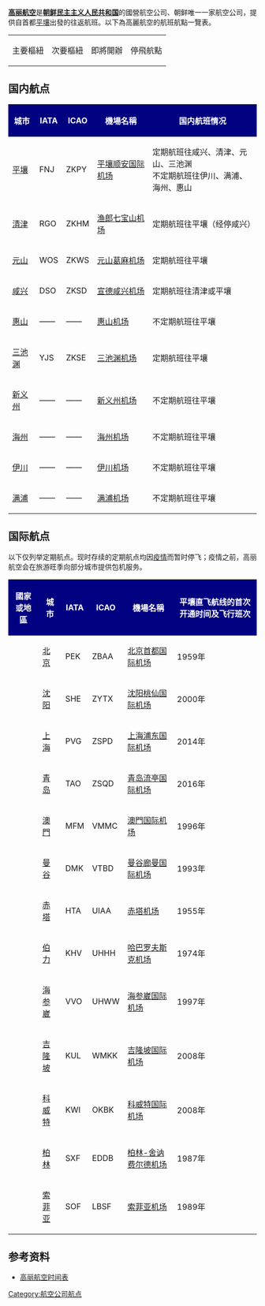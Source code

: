 {{Multiple issues|
{{Update|time=2021-04-07T05:10:40+00:00}}
{{Expand language|1=en|time=2022-05-02T10:14:53+00:00}}
{{Unreferenced|time=2022-05-02T10:14:53+00:00}}
}}
'''[[高丽航空|高丽航空]]'''是'''[[朝鲜民主主义人民共和国|朝鲜民主主义人民共和国]]'''的國營航空公司、朝鲜唯一一家航空公司，提供自首都[[平壤|平壤]]出發的往返航班。以下為高麗航空的航班航點一覽表。

{| class="wikitable" width="500"
|-style="text-align:center"
| bgcolor="#CDE6FF"| 主要樞紐
| bgcolor="#CCFF99"| 次要樞紐
| bgcolor="#FFFFAD"| 即將開辦
| bgcolor="#DDDDDD"| 停飛航點
|}

== 国内航点 ==
{| class="wikitable sortable toccolors" style="font-size: 85%; width:70%"
! style="background-color:NAVY;color:WHITE" | 城市
! style="background-color:NAVY;color:WHITE" | IATA
! style="background-color:NAVY;color:WHITE" | ICAO
! style="background-color:NAVY;color:WHITE" | 機場名稱
! style="background-color:NAVY;color:WHITE" | 国内航班情况
|- bgcolor="#CDE6FF"
| [[平壤|平壤]] || FNJ || ZKPY || [[平壤顺安国际机场|平壤顺安国际机场]] ||  定期航班往咸兴、清津、元山、三池渊<br/>不定期航班往伊川、满浦、海州、惠山
|- bgcolor="#CCFF99"
| [[清津|清津]] || RGO || ZKHM || [[清津機場|渔郎七宝山机场]]||  定期航班往平壤（经停咸兴）
|- bgcolor="#CCFF99"
|[[元山市|元山]]
|WOS
|ZKWS
|[[元山機場|元山葛麻机场]]
|定期航班往平壤
|-
|[[咸興市|咸兴]]
|DSO
|ZKSD
|[[宣德飛行場|宣德咸兴机场]]
|定期航班往清津或平壤
|-
|[[惠山市|惠山]]
|——
|——
|[[惠山飛行場|惠山机场]]
|不定期航班往平壤
|-
| [[三池淵市|三池渊]]|| YJS ||  ZKSE|| [[三池淵機場|三池渊机场]]
|定期航班往平壤
|- bgcolor="#DDDDDD"
|[[新義州市|新义州]]
|——
|——
|[[新義州機場|新义州机场]]
|不定期航班往平壤
|-
|[[海州市|海州]]
|——
|——
|[[海州機場|海州机场]]
|不定期航班往平壤
|-
|[[伊川郡|伊川]]
|——
|——
|[[伊川機場|伊川机场]]
|不定期航班往平壤
|-
|[[滿浦市|满浦]]
|——
|——
|[[滿浦機場|满浦机场]]
|不定期航班往平壤
|}

== 国际航点 ==
以下仅列举定期航点。现时存续的定期航点均因[[2019冠状病毒病疫情|疫情]]而暂时停飞；疫情之前，高丽航空会在旅游旺季向部分城市提供包机服务。
{| class="wikitable sortable toccolors" style="font-size: 85%; width:70%"
! style="background-color:NAVY;color:WHITE" | 國家或地區
! style="background-color:NAVY;color:WHITE" | 城市
! style="background-color:NAVY;color:WHITE" | IATA
! style="background-color:NAVY;color:WHITE" | ICAO
! style="background-color:NAVY;color:WHITE" | 機場名稱
! colspan="2" style="background-color:NAVY;color:WHITE" | 平壤直飞航线的首次开通时间及飞行班次
|-
| {{CHN}} || [[北京|北京]]|| PEK || ZBAA || [[北京首都国际机场|北京首都国际机场]]||  1959年||  每周一、二、四、五、六执飞
|- 
| {{CHN}} || [[沈阳|沈阳]]|| SHE || ZYTX || [[沈阳桃仙国际机场|沈阳桃仙国际机场]]||  2000年||每周一、三、六执飞
|-
| {{CHN}} || [[上海|上海]]|| PVG || ZSPD || [[上海浦东国际机场|上海浦东国际机场]]||  2014年||  每周一、五由上海直飞平壤，每周四、日由平壤直飞上海
|- bgcolor="#DDDDDD"
|{{CHN}}
|[[青岛市|青岛]]
|TAO
|ZSQD
|[[青島流亭國際機場|青岛流亭国际机场]]
|2016年
|每周二、六执飞，2021年机场关闭
|- bgcolor="#DDDDDD"
|{{MAC}}
|[[澳門|澳門]]
|MFM
|VMMC
|[[澳門國際機場|澳門国际机场]]
|1996年
|2004年停飞，2018~2020年恢复包机航线
|- bgcolor="#DDDDDD"
|{{THA}}
|[[曼谷|曼谷]]
|DMK
|VTBD
|[[廊曼國際機場|曼谷廊曼国际机场]]
|1993年
|每周三执飞，经停沈阳，2016年停飞
|- bgcolor="#DDDDDD"
|{{RUS}}
|[[赤塔|赤塔]]
|HTA
|UIAA
|[[赤塔機場|赤塔机场]]
|1955年
|
|- bgcolor="#DDDDDD"
|{{RUS}}
|[[伯力|伯力]]
|KHV
|UHHH
|[[哈巴罗夫斯克机场|哈巴罗夫斯克机场]]
|1974年
|每周一、五执飞
|-
| {{RUS}} || [[海参崴|海参崴]] || VVO || UHWW || [[海参崴国际机场|海参崴国际机场]] ||  1997年||每周一、五执飞
|-bgcolor="#DDDDDD"
|{{MYS}}
|[[吉隆坡|吉隆坡]]
|KUL
|WMKK
|[[吉隆坡国际机场|吉隆坡国际机场]]
|2008年
|最初为包机航线，2011年改为定期航线，2014年停飞
|-bgcolor="#DDDDDD"
|{{KWT}}
|[[科威特|科威特]]
|KWI
|OKBK
|[[科威特國際機場|科威特国际机场]]
|2008年
|经停[[伊斯兰堡|伊斯兰堡]]，最初为包机航线，2011年改为定期航线，2016年停飞
|-bgcolor="#DDDDDD"
|{{GER}}
|[[柏林|柏林]]
|SXF
|EDDB
|[[柏林-舍訥費爾德機場|柏林-舍讷费尔德机场]]
|1987年
|
|-bgcolor="#DDDDDD"
|{{BGR}}
|[[索菲亞|索菲亚]]
|SOF
|LBSF
|[[索菲亞機場|索菲亚机场]]
|1989年
|
|}

== 参考资料 ==

* [https://web.archive.org/web/20160521002246/http://www.airkoryo.com.kp/flight/timetable 高丽航空时间表]

[[Category:航空公司航点|Category:航空公司航点]]